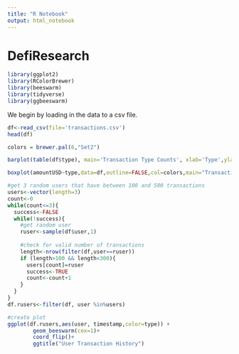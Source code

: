```yaml
---
title: "R Notebook"
output: html_notebook
---
```


# DefiResearch

```r
library(ggplot2)
library(RColorBrewer)
library(beeswarm)
library(tidyverse)
library(ggbeeswarm)
```


We begin by loading in the data to a csv file.

```r
df<-read_csv(file='transactions.csv')
head(df)
```
```r
colors = brewer.pal(6,"Set2")
```

```r
barplot(table(df$type), main='Transaction Type Counts', xlab='Type',ylab='Count',col=colors)
```
```r
boxplot(amountUSD~type,data=df,outline=FALSE,col=colors,main="Transaction Amounts",xlab="Type",ylab="Amount (USD)")
```


```r
#get 3 random users that have between 100 and 500 transactions
users<-vector(length=3)
count<-0
while(count<=3){
  success<-FALSE
  while(!success){
    #get random user
    ruser<-sample(df$user,1)
    
    #check for valid number of transactions
    length<-nrow(filter(df,user==ruser))
    if (length>100 && length<300){
      users[count]=ruser
      success<-TRUE
      count<-count+1
    }
  }
}
df.rusers<-filter(df, user %in%users)

#create plot
ggplot(df.rusers,aes(user, timestamp,color=type)) + 
        geom_beeswarm(cex=1)+
        coord_flip()+
        ggtitle("User Transaction History")

```


